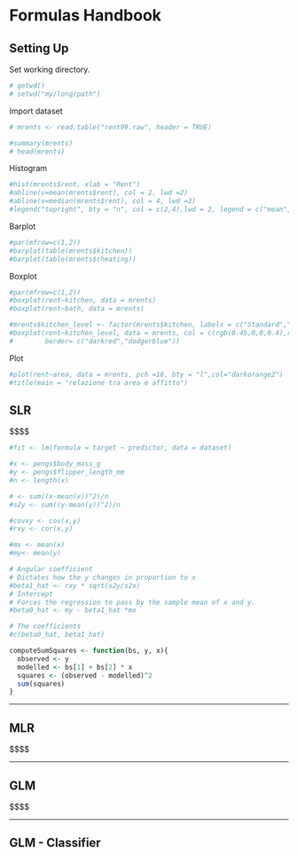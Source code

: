 # Formulas Handbook

## Setting Up
Set working directory.
```r
# getwd()
# setwd("my/long/path")
```

Import dataset
```r
# mrents <- read.table("rent99.raw", header = TRUE)
```


```r
#summary(mrents)
# head(mrents)
```

Histogram
```r
#hist(mrents$rent, xlab = "Rent")
#abline(v=mean(mrents$rent), col = 2, lwd =2)
#abline(v=median(mrents$rent), col = 4, lwd =2)
#legend("topright", bty = "n", col = c(2,4),lwd = 2, legend = c("mean","median"))
```

Barplot
```r
#par(mfrow=c(1,2))
#barplot(table(mrents$kitchen)) 
#barplot(table(mrents$cheating))
```

Boxplot

```r
#par(mfrow=c(1,2))
#boxplot(rent~kitchen, data = mrents)
#boxplot(rent~bath, data = mrents)
```

```r
#mrents$kitchen_level <- factor(mrents$kitchen, labels = c("Standard","Premium"))
#boxplot(rent~kitchen_level, data = mrents, col = c(rgb(0.45,0,0,0.4),rgb(0.118,0.565,1,0.4)),
#        border= c("darkred","dodgerblue"))
```

Plot
```r
#plot(rent~area, data = mrents, pch =16, bty = "l",col="darkorange2")
#title(main = "relazione tra area e affitto")
```

## SLR

$$$$
```r
#fit <- lm(formula = target ~ predictor, data = dataset)
```

```r
#x <- pengs$body_mass_g
#y <- pengs$flipper_length_mm
#n <- length(x)

# <- sum((x-mean(x))^2)/n
#s2y <- sum((y-mean(y))^2)/n

#covxy <- cov(x,y) 
#rxy <- cor(x,y)

#mx <- mean(x)
#my<- mean(y)

# Angular coefficient
# Dictates how the y changes in proportion to x
#beta1_hat <- rxy * sqrt(s2y/s2x)
# Intercept
# Forces the regression to pass by the sample mean of x and y.
#beta0_hat <- my - beta1_hat *mx

# The coefficients
#c(beta0_hat, beta1_hat)
```

```r
computeSumSquares <- function(bs, y, x){
  observed <- y
  modelled <- bs[1] + bs[2] * x
  squares <- (observed - modelled)^2
  sum(squares)
}
```


---

## MLR

$$$$

---

## GLM

$$$$

---

## GLM - Classifier


